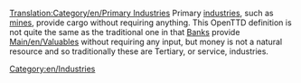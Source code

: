 [[Translation:Category/en/Primary Industries]]
Primary [[Main/en/Industries|industries]], such as [[Main/en/Coal Mine|mines]], provide cargo without requiring anything.  This OpenTTD definition is not quite the same as the traditional one in that [[Main/en/Bank|Banks]] provide [[Main/en/Valuables]] without requiring any input, but money is not a natural resource and so traditionally these are Tertiary, or service, industries.

[[Category:en/Industries]]